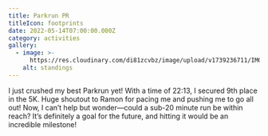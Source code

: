 ```yaml
---
title: Parkrun PR
titleIcon: footprints
date: 2022-05-14T07:00:00.000Z
category: activities
gallery:
  - image: >-
      https://res.cloudinary.com/di81zcvbz/image/upload/v1739236711/IMG_0908_asbhaj.jpg
    alt: standings
---
```


I just crushed my best Parkrun yet!  With a time of 22:13, I secured 9th place in the 5K. Huge shoutout to Ramon for pacing me and pushing me to go all out! Now, I can’t help but wonder—could a sub-20 minute run be within reach? It’s definitely a goal for the future, and hitting it would be an incredible milestone!
